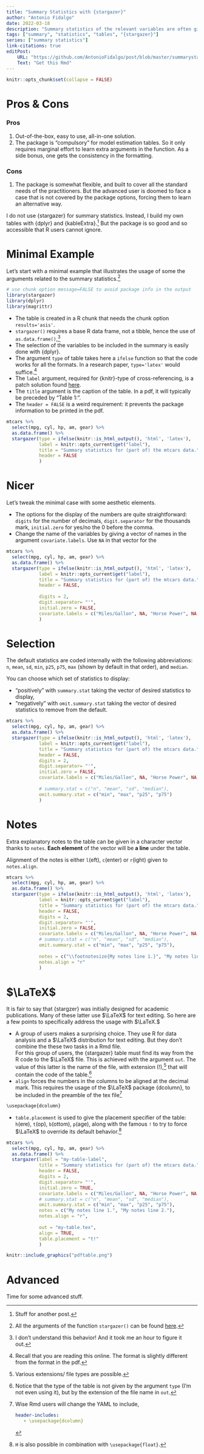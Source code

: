 ```yaml
---
title: "Summary Statistics with {stargazer}"
author: "Antonio Fidalgo"
date: 2022-03-18
description: "Summary statistics of the relevant variables are often given in tables preceding the model estimation results. This post is about using {stargazer} for that purpose."
tags: ["summary", "statistics", "tables", "{stargazer}"]
series: ["summary statistics"]
link-citations: true
editPost:
    URL: "https://github.com/AntonioFidalgo/post/blob/master/summarystats/index.Rmd"
    Text: "Get this Rmd"
---
```


```r
knitr::opts_chunk$set(collapse = FALSE)
```




# Pros & Cons

### Pros {-}

1. Out-of-the-box, easy to use, all-in-one solution.
2. The package is "compulsory" for model estimation tables. So it only requires marginal effort to learn extra arguments in the function. As a side bonus, one gets the consistency in the formatting.

### Cons {-}

1. The package is somewhat flexible, and built to cover all the standard needs of the practitioners. But the advanced user is doomed to face a case that is not covered by the package options, forcing them to learn an alternative way.  



I do not use {stargazer} for summary statistics. Instead, I build my own tables with {dplyr} and {kableExtra}.[^post] But the package is so good and so accessible that R users cannot ignore.


# Minimal Example

Let's start with a minimal example that illustrates the usage of some the arguments related to the summary statistics.[^all]

```r
# use chunk option message=FALSE to avoid package info in the output
library(stargazer)  
library(dplyr)
library(magrittr)
```

- The table is created in a R chunk that needs the chunk option `results='asis'`.
- `stargazer()` requires a base R data frame, not a tibble, hence the use of `as.data.frame()`,^[I don't understand this behavior! And it took me an hour to figure it out.]
- The selection of the variables to be included in the summary is easily done with {dplyr}.
- The argument `type` of table takes here a `ifelse` function so that the code works for all  the formats. In a research paper, `type='latex'` would suffice.[^web] 
- The `label` argument, required for {knitr}-type of cross-referencing, is a patch solution found [here](https://github.com/rstudio/bookdown/issues/175#issuecomment-422100007).
- The `title` argument is the caption of the table. In a pdf, it will typically be preceded by "Table 1:".
- The `header = FALSE` is a weird requirement: it prevents the package information to be printed in the pdf.



```r
mtcars %>% 
  select(mpg, cyl, hp, am, gear) %>% 
  as.data.frame() %>%
  stargazer(type = ifelse(knitr::is_html_output(), 'html', 'latex'),
            label = knitr::opts_current$get("label"),
            title = "Summary statistics for (part of) the mtcars data.",
            header = FALSE
            )
```


# Nicer 

Let's tweak the minimal case with some aesthetic elements.

- The options for the display of the numbers are quite straightforward: `digits` for the number of decimals, `digit.separator` for the thousands mark, `initial.zero` for yes/no the 0 before the comma.
- Change the name of the variables by giving a vector of names in the argument `covariate.labels`. Use `NA` in that vector for the 

```r
mtcars %>%
  select(mpg, cyl, hp, am, gear) %>% 
  as.data.frame() %>%
  stargazer(type = ifelse(knitr::is_html_output(), 'html', 'latex'),
            label = knitr::opts_current$get("label"),
            title = "Summary statistics for (part of) the mtcars data.",
            header = FALSE,
            
            digits = 2,
            digit.separator= "'",
            initial.zero = FALSE,
            covariate.labels = c("Miles/Gallon", NA, "Horse Power", NA, "Gears")
            )
```


# Selection 

The default statistics are coded internally with the following abbreviations: `n`, `mean`, `sd`, `min`,  `p25`, `p75`, `max` (shown by default in that order), and `median`.

You can choose which set of statistics to display:

- "positively" with `summary.stat` taking the vector of desired statistics to display,
- "negatively" with `omit.summary.stat` taking the vector of desired statistics to remove from the default.




```r
mtcars %>%
  select(mpg, cyl, hp, am, gear) %>% 
  as.data.frame() %>%
  stargazer(type = ifelse(knitr::is_html_output(), 'html', 'latex'),
            label = knitr::opts_current$get("label"),
            title = "Summary statistics for (part of) the mtcars data.",
            header = FALSE,
            digits = 2,
            digit.separator= "'",
            initial.zero = FALSE,
            covariate.labels = c("Miles/Gallon", NA, "Horse Power", NA, "Gears"),
            
            # summary.stat = c("n", "mean", "sd", "median"),
            omit.summary.stat = c("min", "max", "p25", "p75")
            )
```



# Notes 

Extra explanatory notes to the table can be given in a character vector thanks to `notes`. **Each element** of the vector will be **a line** under the table.

Alignment of the notes is either `l`(eft), `c`(enter) or `r`(ight) given to `notes.align`.

```r
mtcars %>%
  select(mpg, cyl, hp, am, gear) %>% 
  as.data.frame() %>%
  stargazer(type = ifelse(knitr::is_html_output(), 'html', 'latex'),
            label = knitr::opts_current$get("label"),
            title = "Summary statistics for (part of) the mtcars data.",
            header = FALSE,
            digits = 2,
            digit.separator= "'",
            initial.zero = FALSE,
            covariate.labels = c("Miles/Gallon", NA, "Horse Power", NA, "Gears"),
            # summary.stat = c("n", "mean", "sd", "median"),
            omit.summary.stat = c("min", "max", "p25", "p75"),
            
            notes = c("\\footnotesize{My notes line 1.}", "My notes line 2."),
            notes.align = "r"
            )
```



# $\LaTeX$

It is fair to say that {stargzer} was initially designed for academic publications. Many of these latter use $\LaTeX$ for text editing. So here are a few points to specifically address the usage with $\LaTeX.$       

- A group of users makes a surprising choice. They use R for data analysis and a $\LaTeX$ distribution for text editing. But they don't combine the these two tasks in a Rmd file.    
For this group of users, the {stargazer} table must find its way from the R code to the $\LaTeX$ file. This is achieved with the argument `out`.  The value of this latter is the name of the file, with extension (!),[^extension] that will contain the code of the table.[^notype]  
- `align` forces the numbers in the columns to be aligned at the decimal mark. This requires the usage of the $\LaTeX$ package {dcolumn}, to be included in the preamble of the tex file[^rmd]

```markdown
\usepackage{dcolumn}
```
 

- `table.placement` is used to give the placement specifier of the table: `h`(ere), `t`(op), `b`(ottom), `p`(age), along with the famous `!` to try to force $\LaTeX$ to override its default behavior.[^H]



```r
mtcars %>% 
  select(mpg, cyl, hp, am, gear) %>% 
  as.data.frame() %>%
  stargazer(label = "my-table-label",
            title = "Summary statistics for (part of) the mtcars data.",
            header = FALSE,
            digits = 2,
            digit.separator= "'",
            initial.zero = TRUE, 
            covariate.labels = c("Miles/Gallon", NA, "Horse Power", NA, "Gears"),
            # summary.stat = c("n", "mean", "sd", "median"),
            omit.summary.stat = c("min", "max", "p25", "p75"),
            notes = c("My notes line 1.", "My notes line 2."),
            notes.align = "r",
            
            out = "my-table.tex",
            align = TRUE,
            table.placement = "t!"
            )
```


```r
knitr::include_graphics("pdftable.png")
```


# Advanced 

Time for some advanced stuff.







[^post]: Stuff for another post.
[^all]: All the arguments of the function `stargazer()` can be found [here](https://www.rdocumentation.org/packages/stargazer/versions/5.2.3/topics/stargazer).
[^web]: Recall that you are reading this online. The format is slightly different from the format in the pdf.
[^extension]: Various extensions/ file types are possible.
[^notype]: Notice that the type of the table is not given by the argument `type` (I'm not even using it), but by the extension of the file name in `out`. 
[^H]: `H` is also possible in combination with `\usepackage{float}`.
[^rmd]:
Wise Rmd users will change the YAML to include,
```yaml
header-includes:
   - \usepackage{dcolumn}
```  

